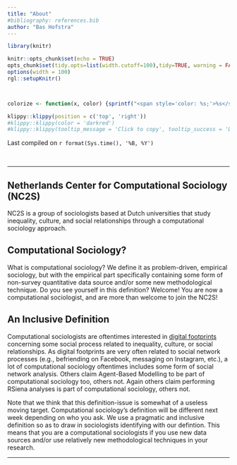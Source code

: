 ```yaml
---
title: "About"
#bibliography: references.bib
author: "Bas Hofstra"
---
```




```r
library(knitr)

knitr::opts_chunk$set(echo = TRUE)
opts_chunk$set(tidy.opts=list(width.cutoff=100),tidy=TRUE, warning = FALSE, message = FALSE,comment = "#>", cache=TRUE, class.source=c("test"), class.output=c("test2"))
options(width = 100)
rgl::setupKnitr()



colorize <- function(x, color) {sprintf("<span style='color: %s;'>%s</span>", color, x) }

```

```r
klippy::klippy(position = c('top', 'right'))
#klippy::klippy(color = 'darkred')
#klippy::klippy(tooltip_message = 'Click to copy', tooltip_success = 'Done')
```

Last compiled on `r format(Sys.time(), '%B, %Y')`

<br>

----

## Netherlands Center for Computational Sociology (NC2S)
NC2S is a group of sociologists based at Dutch universities that study inequality, culture, and social relationships through a computational sociology approach. 
  
## Computational Sociology?
What is computational sociology? We define it as problem-driven, empirical sociology, but with the empirical part specifically containing some form of non-survey quantitative data source and/or some new methodological technique. Do you see yourself in this definition? Welcome! You are now a computational sociologist, and are more than welcome to join the NC2S!

## An Inclusive Definition
Computational sociologists are oftentimes interested in [digital footprints](https://jochemtolsma.github.io/SNA-4-Social-Scientists/webintro.html) concerning some social process related to inequality, culture, or social relationships. As digital footprints are very often related to social network processes (e.g., befriending on Facebook, messaging on Instagram, etc.), a lot of computational sociology oftentimes includes some form of social network analysis. Others claim Agent-Based Modelling to be part of computational sociology too, others not. Again others claim performing RSiena analyses is part of computational sociology, others not. 

Note that we think that this definition-issue is somewhat of a useless moving target. Computational sociology’s definition will be different next week depending on who you ask. We use a pragmatic and inclusive definition so as to draw in sociologists identifying with our defintion. This means that you are a computational sociologists if you use new data sources and/or use relatively new methodological techniques in your research.

----




